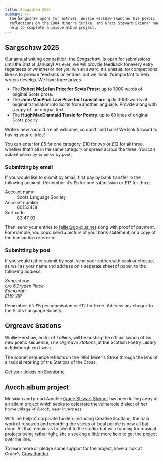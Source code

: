 ```yaml
---
title: Sangschaw 2025
summary: >-
  The Sangschaw opens for entries, Wullie Hershaw launches his poetic
  reflections on the 1984 Miner's Strike, and Grace Stewart-Skinner needs your
  help to complete a unique album project.
---
```


## Sangschaw 2025

Our annual writing competition, the _Sangschaw_, is open for submissions until
the 31st of January! As ever, we will provide feedback for every entry
regardless of whether or not you win an award. It’s unusual for competitions
like us to provide feedback on entries, but we think it’s important to help
writers develop. We have three prizes:

- The **Robert McLellan Prize for Scots Prose**: up to 3000 words of original
  Scots prose.
- The **John MacPhail Law Prize for Translation**: up to 3000 words of original
  translation into Scots from another language. Provide along with a copy of
  the original text.
- The **Hugh MacDiarmaid Tassie for Poetry**: up to 60 lines of original Scots
  poetry.

Writers new and old are all welcome, so don’t hold back! We look forward to
having your entries!

You can enter for £5 for one category, £10 for two or £12 for all three,
whether that’s all in the same category or spread across the three. You can
submit either by email or by post.

### Submitting by email

If you would like to submit by email, first pay by bank transfer to the
following account. Remember, it’s £5 for one submission or £12 for three.

<dl>
  <dt>Account name</dt>
  <dd>Scots Language Society</dd>

  <dt>Account number</dt>
  <dd>00153458</dd>

  <dt>Sort code</dt>
  <dd>83 47 00</dd>
</dl>

Then, send your entries to [failte@go-plus.net](mailto:failte@go-plus.net)
along with proof of payment. For example, you could send a picture of your bank
statement, or a copy of the transaction reference.

### Submitting by post

If you would rather submit by post, send your entries with cash or cheque, as
well as your name and address on a separate sheet of paper, to the following
address:

<address>
Sangschaw<br />
c/o 6 Dryden Place<br />
Edinburgh<br />
EH9 1RP<br />
</address>

Remember, it’s £5 per submission or £12 for three. Address any cheque to the Scots Language Society.

## Orgreave Stations

Wullie Hershaw, editor of _Lallans_, will be hosting the official launch of his
new poetic sequence, _The Orgreave Stations_, at the Scottish Poetry Library in
Edinburgh next week.

The sonnet sequence reflects on the 1984 Miner's Strike through the lens of a
radical retelling of the Stations of the Cross.

Get your tickets on [Eventbrite][orgreave-eventbrite]!

## Avoch album project

Musician and proud Avochie [Grace Stewart Skinner][gs-skinner] has been toiling
away at an album project which seeks to celebrate the vulnerable dialect of her
home village of Avoch, near Inverness.

With the help of corporate funders including Creative Scotland, the hard work of
research and recording the voices of local people is now all but done. All that
remains is to take it to the studio, but with funding for musical projects being
rather tight, she's seeking a little more help to get the project over the line.

To learn more or pledge some support for the project, have a look at Grace's
[Crowdfunder][avochie-crowdfunder].

[avochie-crowdfunder]: https://www.crowdfunder.co.uk/p/auchies-spikkin-auchie---debut-album#start
[gs-skinner]: https://gracestewartskinner.co.uk
[orgreave-eventbrite]: https://www.eventbrite.co.uk/e/the-edinburgh-launch-of-the-orgreave-stations-by-william-hershaw-tickets-953488699367
